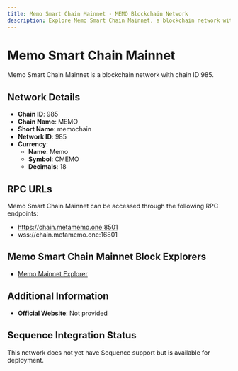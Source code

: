 ```yaml
--- 
title: Memo Smart Chain Mainnet - MEMO Blockchain Network
description: Explore Memo Smart Chain Mainnet, a blockchain network with chain ID 985. Learn about its native currency, Memo, and how to interact with the network.
---
```


# Memo Smart Chain Mainnet

Memo Smart Chain Mainnet is a blockchain network with chain ID 985.

## Network Details

- **Chain ID**: 985
- **Chain Name**: MEMO
- **Short Name**: memochain
- **Network ID**: 985
- **Currency**: 
  - **Name**: Memo
  - **Symbol**: CMEMO
  - **Decimals**: 18

## RPC URLs

Memo Smart Chain Mainnet can be accessed through the following RPC endpoints:

- https://chain.metamemo.one:8501
- wss://chain.metamemo.one:16801

## Memo Smart Chain Mainnet Block Explorers

- [Memo Mainnet Explorer](https://scan.metamemo.one:8080)

## Additional Information

- **Official Website**: Not provided

## Sequence Integration Status

This network does not yet have Sequence support but is available for deployment.
